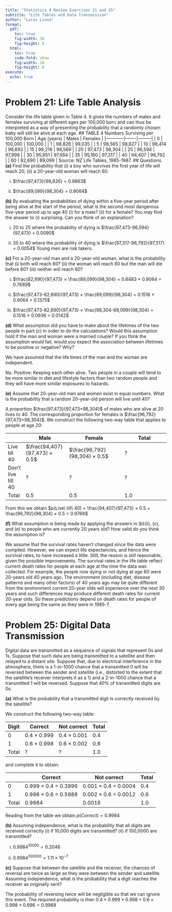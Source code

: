 ```yaml
---
title: "Statistics 4 Review Exercises 21 and 25"
subtitle: "Life Tables and Data Transmission"
author: "Lucas Liona"
format:
  pdf:
    toc: true
    fig-width: 10
    fig-height: 8
  html:
    toc: true
    code-fold: show
    fig-width: 10
    fig-height: 8
execute:
  echo: true
---
```

# Problem 21: Life Table Analysis
Consider the life table given in Table 4. It gives the numbers of males and females surviving at different ages per 100,000 born and can thus be interpreted as a way of presenting the probability that a randomly chosen baby will still be alive at each age.
## TABLE 4 Numbers Surviving per 100,000 Born
| Age (years) | Males | Females |
|------------|-------|---------|
| 0          | 100,000 | 100,000 |
| 1          | 98,826 | 99,035 |
| 5          | 98,565 | 98,827 |
| 10         | 98,414 | 98,692 |
| 15         | 98,216 | 98,569 |
| 20         | 97,473 | 98,304 |
| 25         | 96,594 | 97,998 |
| 30         | 95,851 | 97,684 |
| 35         | 95,180 | 97,317 |
| 40         | 94,407 | 96,792 |
| 60         | 82,690 | 89,099 |
Source: NZ Life Tables, 1985-1987.
## Questions
**(a)** Find the probability that (i) a boy who survives the first year of life will reach 20; (ii) a 20-year-old woman will reach 60.

(i) $\frac{97,473}{98,826} = 0.9863$

(ii) $\frac{89,099}{98,304} = 0.9064$

**(b)** By evaluating the probabilities of dying within a five-year period after being alive at the start of the period, what is the second most dangerous five-year period up to age 40 (i) for a male? (ii) for a female? You may find the answer to (i) surprising. Can you think of an explanation?

(i) 20 to 25 where the probability of dying is $\frac{97,473-96,594}{97,473} = 0.0090$

(ii) 35 to 40 where the probability of dying is $\frac{97,317-96,792}{97,317} = 0.0054$
Young men are risk takers.

**(c)** For a 20-year-old man and a 20-year-old woman, what is the probability that (i) both will reach 60? (ii) the woman will reach 60 but the man will die before 60? (iii) neither will reach 60?

(i) $\frac{82,690}{97,473} × \frac{89,099}{98,304} = 0.8483 × 0.9064 = 0.7689$

(ii) $\frac{97,473-82,690}{97,473} × \frac{89,099}{98,304} = 0.1516 × 0.9064 = 0.1375$

(iii) $\frac{97,473-82,690}{97,473} × \frac{98,304-89,099}{98,304} = 0.1516 × 0.0936 = 0.0142$

**(d)** What assumption did you have to make about the lifetimes of the two people in part (c) in order to do the calculations? Would this assumption hold if the man and woman were a married couple? If you think the assumption would fail, would you expect the association between lifetimes to be positive or negative? Why?

We have assumed that the life times of the man and the woman are independent.

No. Positive: Keeping each other alive. Two people in a couple will tend to be more similar in diet and lifestyle factors than two random people and they will have more similar exposures to hazards.

**(e)** Assume that 20-year-old men and women exist in equal numbers. What is the probability that a random 20-year-old person will live until 40?

A proportion $\frac{97,473}{97,473+98,304}$ of males who are alive at 20 lives to 40. The corresponding proportion for females is $\frac{96,792}{97,473+98,304}$. We construct the following two-way table that applies to people at age 20:

| | Male | Female | Total |
|-|------|--------|-------|
| Live till 40 | $\frac{94,407}{97,473} × 0.5$ | $\frac{96,792}{98,304} × 0.5$ | ? |
| Don't live till 40 | ? | ? | ? |
| Total | 0.5 | 0.5 | 1.0 |

From this we obtain $p(Live\ till\ 40) = \frac{94,407}{97,473} × 0.5 + \frac{96,792}{98,304} × 0.5 = 0.9766$

**(f)** What assumption is being made by applying the answers in (b)(ii), (c), and (e) to people who are currently 20 years old? How valid do you think the assumption is?

We assume that the survival rates haven't changed since the data were compiled. However, we can expect life expectancies, and hence the survival rates, to have increased a little. Still, the reason is still reasonable, given the possible improvements. The survival rates in the life table reflect current death rates for people at each age at the time the data was collected. For example, the people now dying or not dying at age 60 were 20-years old 40 years ago. The environment (including diet, disease patterns and many other factors) of 40 years ago may be quite different from the environment current 20-year olds will experience over the next 30 years and such differences may produce different death rates for current 20-year olds. So these predictions depend on death rates for people of every age being the same as they were in 1985-7.

# Problem 25: Digital Data Transmission
Digital data are transmitted as a sequence of signals that represent 0s and 1s. Suppose that such data are being transmitted to a satellite and then relayed to a distant site. Suppose that, due to electrical interference in the atmosphere, there is a 1-in-1000 chance that a transmitted 0 will be reversed between the sender and satellite (i.e., distorted to the extent that the satellite's receiver interprets it as a 1) and a 2-in-1000 chance that a transmitted 1 will be reversed. Suppose that 40% of transmitted digits are 0s.

**(a)** What is the probability that a transmitted digit is correctly received by the satellite?

We construct the following two-way table:

| Digit | Correct | Not correct | Total |
|-------|---------|-------------|-------|
| 0 | 0.4 × 0.999 | 0.4 × 0.001 | 0.4 |
| 1 | 0.6 × 0.998 | 0.6 × 0.002 | 0.6 |
| Total | ? | ? | 1.0 |

and complete it to obtain:

| | Correct | Not correct | Total |
|-|---------|-------------|-------|
| 0 | 0.999 × 0.4 = 0.3996 | 0.001 × 0.4 = 0.0004 | 0.4 |
| 1 | 0.998 × 0.6 = 0.5988 | 0.002 × 0.6 = 0.0012 | 0.6 |
| Total | 0.9984 | 0.0016 | 1.0 |

Reading from the table we obtain $p(Correct) = 0.9984$

**(b)** Assuming independence, what is the probability that all digits are received correctly (i) if 10,000 digits are transmitted? (ii) if 100,0000 are transmitted?

(i) $0.9984^{10000} = 0.2046$

(ii) $0.9984^{100000} = 1.11 × 10^{-7}$

**(c)** Suppose that between the satellite and the receiver, the chances of reversal are twice as large as they were between the sender and satellite. Assuming independence, what is the probability that a digit reaches the receiver as originally sent?

The probability of reversing twice will be negligible so that we can ignore this event. The required probability is then $0.4 × 0.999 × 0.998 + 0.6 × 0.998 × 0.996 = 0.9968$
